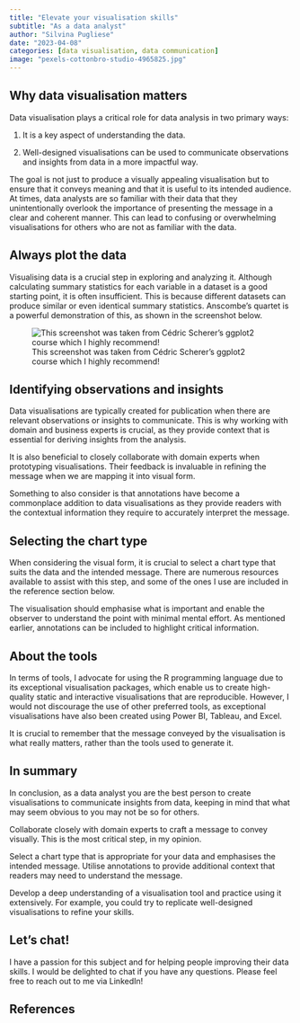 ```yaml
---
title: "Elevate your visualisation skills"
subtitle: "As a data analyst"
author: "Silvina Pugliese"
date: "2023-04-08"
categories: [data visualisation, data communication]
image: "pexels-cottonbro-studio-4965825.jpg"
---
```


## Why data visualisation matters

Data visualisation plays a critical role for data analysis in two primary ways:

1)  It is a key aspect of understanding the data.

2)  Well-designed visualisations can be used to communicate observations and insights from data in a more impactful way.

The goal is not just to produce a visually appealing visualisation but to ensure that it conveys meaning and that it is useful to its intended audience. At times, data analysts are so familiar with their data that they unintentionally overlook the importance of presenting the message in a clear and coherent manner. This can lead to confusing or overwhelming visualisations for others who are not as familiar with the data.

## Always plot the data

Visualising data is a crucial step in exploring and analyzing it. Although calculating summary statistics for each variable in a dataset is a good starting point, it is often insufficient. This is because different datasets can produce similar or even identical summary statistics. Anscombe's quartet is a powerful demonstration of this, as shown in the screenshot below.

![This screenshot was taken from Cédric Scherer's ggplot2 course which I highly recommend!](anscombe.png)

## Identifying observations and insights

Data visualisations are typically created for publication when there are relevant observations or insights to communicate. This is why working with domain and business experts is crucial, as they provide context that is essential for deriving insights from the analysis.

It is also beneficial to closely collaborate with domain experts when prototyping visualisations. Their feedback is invaluable in refining the message when we are mapping it into visual form.

Something to also consider is that annotations have become a commonplace addition to data visualisations as they provide readers with the contextual information they require to accurately interpret the message.

## Selecting the chart type

When considering the visual form, it is crucial to select a chart type that suits the data and the intended message. There are numerous resources available to assist with this step, and some of the ones I use are included in the reference section below.

The visualisation should emphasise what is important and enable the observer to understand the point with minimal mental effort. As mentioned earlier, annotations can be included to highlight critical information.

## About the tools

In terms of tools, I advocate for using the R programming language due to its exceptional visualisation packages, which enable us to create high-quality static and interactive visualisations that are reproducible. However, I would not discourage the use of other preferred tools, as exceptional visualisations have also been created using Power BI, Tableau, and Excel.

It is crucial to remember that the message conveyed by the visualisation is what really matters, rather than the tools used to generate it.

## In summary

In conclusion, as a data analyst you are the best person to create visualisations to communicate insights from data, keeping in mind that what may seem obvious to you may not be so for others.

Collaborate closely with domain experts to craft a message to convey visually. This is the most critical step, in my opinion.

Select a chart type that is appropriate for your data and emphasises the intended message. Utilise annotations to provide additional context that readers may need to understand the message.

Develop a deep understanding of a visualisation tool and practice using it extensively. For example, you could try to replicate well-designed visualisations to refine your skills.

## Let's chat!

I have a passion for this subject and for helping people improving their data skills. I would be delighted to chat if you have any questions. Please feel free to reach out to me via LinkedIn!

## References
